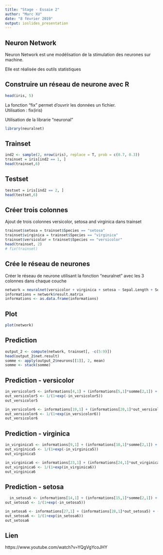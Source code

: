 ```yaml
---
title: "Stage - Essaie 2"
author: "Marc XU"
date: "8 février 2019"
output: ioslides_presentation
---
```

## Neuron Network

Neuron Network est une modélisation de la stimulation des neurones sur machine.

Elle est réalisée des outils statistiques

## Construire un réseau de neurone avec R

```r
head(iris, 5)
```

La fonction "fix" permet d'ouvrir les données un fichier.  
Utilisation : fix(iris)

Utilisation de la librarie "neuronal"
```r
library(neuralnet)
```

## Trainset

```r
ind2 <- sample(2, nrow(iris), replace = T, prob = c(0.7, 0.3))
trainset = iris[ind2 == 1, ]
head(trainset,6)
```

## Testset
```r
testset = iris[ind2 == 2, ]
head(testset,6)
```

## Créer trois colonnes

Ajout de trois colonnes versicolor, setosa and virginica dans trainset
```r
trainset$setosa = trainset$Species == "setosa"
trainset$virginica = trainset$Species == "virginica"
trainset$versicolor = trainset$Species == "versicolor"
head(trainset, 2)
# fix(trainset)

```

## Crée le réseau de neurones

Créer le réseau de neurone utilisant la fonction "neuralnet" avec les 3 colonnes dans chaque couche
```r
network = neuralnet(versicolor + virginica + setosa ~ Sepal.Length + Sepal.Width + Petal.Length + Petal.Width, trainset, hidden = 3)
informations = network$result.matrix
informations <- as.data.frame(informations)
```

## Plot
```r
plot(network)
```
## Prediction

```r
output_2 <- compute(network, trainset[, -c(5:9)])
head(output_2$net.result)
somme <- apply(output_2$neurons[[1]], 2, mean)
somme <- stack(somme)
```

## Prediction - versicolor
```r
in_versicolor5 <- informations[4,1] + (informations[5,1]*somme[2,1]) + (informations[6,1]*somme[3,1]) + (informations[7,1]*somme[4,1]) + (informations[8,1]*somme[5,1])
out_versicolor5 <- 1/(1+exp(-in_versicolor5))
out_versicolor5

in_versicolor6 <- informations[19,1] + (informations[20,1]*out_versicolor5) + (informations[21,1]*out_versicolor5) + (informations[22,1]*out_versicolor5)
out_versicolor6 <- 1/(1+exp(in_versicolor6))
out_versicolor6
```

## Prediction - virginica
```r
in_virginica5 <- informations[9,1] + (informations[10,1]*somme[2,1]) + (informations[11,1]*somme[3,1]) + (informations[12,1]*somme[4,1]) + (informations[13,1]*somme[5,1])
out_virginica5 <- 1/(1+exp(-in_virginica5))
out_virginica5

in_virginica6 <- informations[23,1] + (informations[24,1]*out_virginica5) + (informations[25,1]*out_virginica5) + (informations[26,1]*out_virginica5)
out_virginica6 <- 1/(1+exp(in_virginica6))
out_virginica6
```

## Prediction - setosa
```r
  in_setosa5 <- informations[14,1] + (informations[15,1]*somme[2,1]) + (informations[16,1]*somme[3,1]) + (informations[17,1]*somme[4,1]) + (informations[18,1]*somme[5,1])
out_setosa5 <- 1/(1+exp(-in_setosa5))

in_setosa6 <- informations[27,1] + (informations[28,1]*out_setosa5) + (informations[29,1]*out_setosa5) + (informations[30,1]*out_setosa5)
out_setosa6 <- 1/(1+exp(in_setosa6))
out_setosa6
```

## Lien

https://www.youtube.com/watch?v=YQgVgYcoJHY